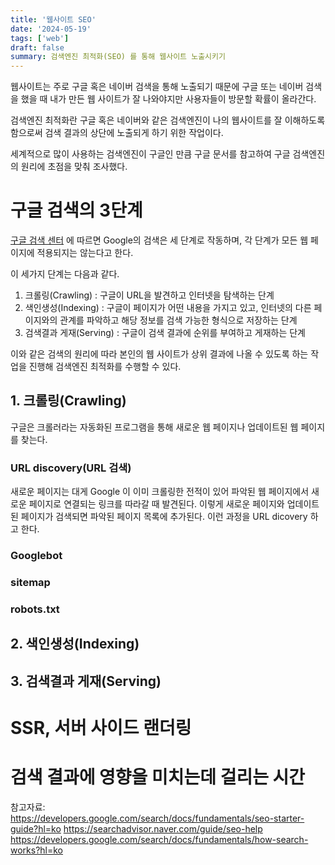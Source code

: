 ```yaml
---
title: '웹사이트 SEO'
date: '2024-05-19'
tags: ['web']
draft: false
summary: 검색엔진 최적화(SEO) 를 통해 웹사이트 노출시키기
---
```


웹사이트는 주로 구글 혹은 네이버 검색을 통해 노출되기 때문에 구글 또는 네이버 검색을 했을 때 내가 만든 웹 사이트가 잘 나와야지만 사용자들이 방문할 확률이 올라간다.

검색엔진 최적화란 구글 혹은 네이버와 같은 검색엔진이 나의 웹사이트를 잘 이해하도록 함으로써 검색 결과의 상단에 노출되게 하기 위한 작업이다.

세계적으로 많이 사용하는 검색엔진이 구글인 만큼 구글 문서를 참고하여 구글 검색엔진의 원리에 초점을 맞춰 조사했다.

# 구글 검색의 3단계
[구글 검색 센터](https://developers.google.com/search/docs/fundamentals/how-search-works?hl=ko) 에 따르면 Google의 검색은 세 단계로 작동하며, 각 단계가 모든 웹 페이지에 적용되지는 않는다고 한다.

이 세가지 단계는 다음과 같다.

1. 크롤링(Crawling) : 구글이 URL을 발견하고 인터넷을 탐색하는 단계
2. 색인생성(Indexing) : 구글이 페이지가 어떤 내용을 가지고 있고, 인터넷의 다른 페이지와의 관계를 파악하고 해당 정보를 검색 가능한 형식으로 저장하는 단계
3. 검색결과 게재(Serving) : 구글이 검색 결과에 순위를 부여하고 게재하는 단계

이와 같은 검색의 원리에 따라 본인의 웹 사이트가 상위 결과에 나올 수 있도록 하는 작업을 진행해 검색엔진 최적화를 수행할 수 있다.

## 1. 크롤링(Crawling)

구글은 크롤러라는 자동화된 프로그램을 통해 새로운 웹 페이지나 업데이트된 웹 페이지를 찾는다.

### URL discovery(URL 검색)
새로운 페이지는 대게 Google 이 이미 크롤링한 전적이 있어 파악된 웹 페이지에서 새로운 페이지로 연결되는 링크를 따라갈 때 발견된다. 이렇게 새로운 페이지와 업데이트된 페이지가 검색되면 파악된 페이지 목록에 추가된다. 이런 과정을 URL dicovery 하고 한다.

### Googlebot

### sitemap

### robots.txt

## 2. 색인생성(Indexing)

## 3. 검색결과 게재(Serving)

# SSR, 서버 사이드 랜더링

# 검색 결과에 영향을 미치는데 걸리는 시간

참고자료:<br/>
https://developers.google.com/search/docs/fundamentals/seo-starter-guide?hl=ko
https://searchadvisor.naver.com/guide/seo-help
https://developers.google.com/search/docs/fundamentals/how-search-works?hl=ko